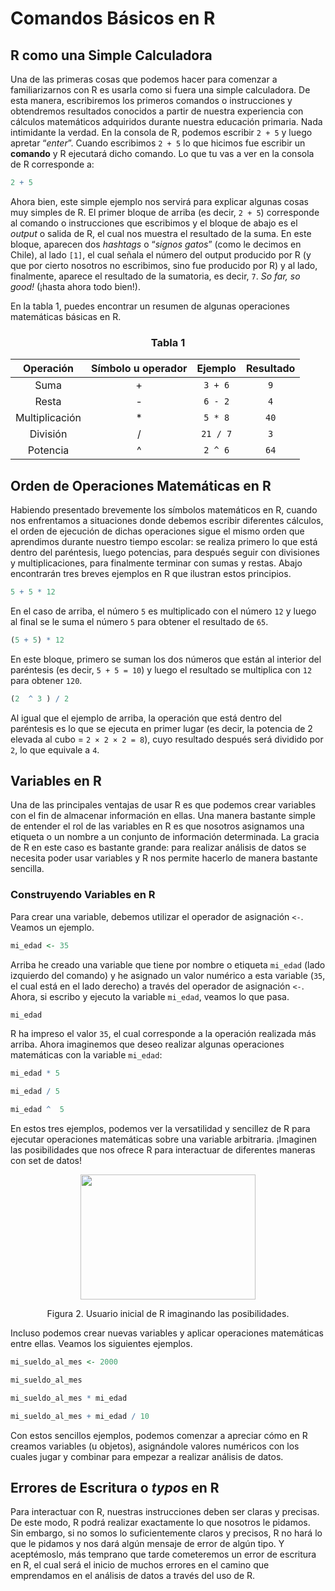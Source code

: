 # Comandos Básicos en R

## R como una Simple Calculadora

Una de las primeras cosas que podemos hacer para comenzar a familiarizarnos con R es usarla como si fuera una simple calculadora. De esta manera, escribiremos los primeros comandos o instrucciones y obtendremos resultados conocidos a partir de nuestra experiencia con cálculos matemáticos adquiridos durante nuestra educación primaria. Nada intimidante la verdad. En la consola de R, podemos escribir `2 + 5` y luego apretar “*enter*”. Cuando escribimos `2 + 5` lo que hicimos fue escribir un **comando** y R ejecutará dicho comando. Lo que tu vas a ver en la consola de R corresponde a: 

```r
2 + 5
```

Ahora bien, este simple ejemplo nos servirá para explicar algunas cosas muy simples de R. El primer bloque de arriba (es decir, `2 + 5`) corresponde al comando o instrucciones que escribimos y el bloque de abajo es el *output* o salida de R, el cual nos muestra el resultado de la suma. En este bloque, aparecen dos *hashtags* o “*signos gatos*” (como le decimos en Chile), al lado `[1] `, el cual señala el número del output producido por R (y que por cierto nosotros no escribimos, sino fue producido por R) y al lado, finalmente, aparece el resultado de la sumatoria, es decir, `7`. *So far, so good!* (¡hasta ahora todo bien!).

En la tabla 1, puedes encontrar un resumen de algunas operaciones matemáticas básicas en R. 

```{=html}    
                              <center> <h3>Tabla 1 </h3> </center>
```
              
| Operación      | Símbolo u operador | Ejemplo  | Resultado |
|:----------------:|:------------------:|:--------:|:---------:|
|      Suma      |          +         |  `3 + 6` |    `9`    |
|      Resta     |          -         |  `6 - 2` |    `4`    |
| Multiplicación |          *         |  `5 * 8` |    `40`   |
|    División    |          /         | `21 / 7` |    `3`    |
|    Potencia    |          ^         |  `2 ^ 6` |    `64`   |

## Orden de Operaciones Matemáticas en R

Habiendo presentado brevemente los símbolos matemáticos en R, cuando nos enfrentamos a situaciones donde debemos escribir diferentes cálculos, el orden de ejecución de dichas operaciones sigue el mismo orden que aprendimos durante nuestro tiempo escolar: se realiza primero lo que está dentro del paréntesis, luego potencias, para después seguir con divisiones y multiplicaciones, para finalmente terminar con sumas y restas. Abajo encontrarán tres breves ejemplos en R que ilustran estos principios. 

```r
5 + 5 * 12 
```
En el caso de arriba, el número `5` es multiplicado con el número `12` y luego al final se le suma el número `5` para obtener el resultado de `65`. 

```r
(5 + 5) * 12 
```
En este bloque, primero se suman los dos números que están al interior del paréntesis (es decir, `5 + 5 = 10`) y luego el resultado se multiplica con `12` para obtener `120`.  

```r
(2  ^ 3 ) / 2 
```
Al igual que el ejemplo de arriba, la operación que está dentro del paréntesis es lo que se ejecuta en primer lugar (es decir, la potencia de 2 elevada al cubo  = `2 × 2 × 2 = 8`), cuyo resultado después será dividido por `2`, lo que equivale a `4`. 

## Variables en R

Una de las principales ventajas de usar R es que podemos crear variables con el fin de almacenar información en ellas. Una manera bastante simple de entender el rol de las variables en R es que nosotros asignamos una etiqueta o un nombre a un conjunto de información determinada. La gracia de R en este caso es bastante grande: para realizar análisis de datos se necesita poder usar variables y R nos permite hacerlo de manera bastante sencilla. 

### Construyendo Variables en R

Para crear una variable, debemos utilizar el operador de asignación `<-`. Veamos un ejemplo. 

```r
mi_edad <- 35
```
Arriba he creado una variable que tiene por nombre o etiqueta `mi_edad` (lado izquierdo del comando) y he asignado un valor numérico a esta variable (`35`, el cual está en el lado derecho) a través del operador de asignación `<-`. Ahora, si escribo y ejecuto la variable `mi_edad`, veamos lo que pasa.
```r
mi_edad
```
R ha impreso el valor `35`, el cual corresponde a la operación realizada más arriba. Ahora imaginemos que deseo realizar algunas operaciones matemáticas con la variable `mi_edad`: 

```r
mi_edad * 5
```
```r
mi_edad / 5
```

```r
mi_edad ^  5
```
En estos tres ejemplos, podemos ver la versatilidad y sencillez de R para ejecutar operaciones matemáticas sobre una variable arbitraria. ¡Imaginen las posibilidades que nos ofrece R para interactuar de diferentes maneras con set de datos!

```{=html}
<p align="center">
  <img width="280" height="200" src="monkey.gif">
</p>
<p align="center">
Figura 2. Usuario inicial de R imaginando las posibilidades.
</p>
```

Incluso podemos crear nuevas variables y aplicar operaciones matemáticas entre ellas. Veamos los siguientes ejemplos. 

```r
mi_sueldo_al_mes <- 2000
```
```r
mi_sueldo_al_mes 
```

```r
mi_sueldo_al_mes * mi_edad
```
```r
mi_sueldo_al_mes + mi_edad / 10
```


Con estos sencillos ejemplos, podemos comenzar a apreciar cómo en R creamos variables (u objetos), asignándole valores numéricos con los cuales jugar y combinar para empezar a realizar análisis de datos. 
 
## Errores de Escritura o *typos* en R

Para interactuar con R, nuestras instrucciones deben ser claras y precisas. De este modo, R podrá realizar exactamente lo que nosotros le pidamos. Sin embargo, si no somos lo suficientemente claros y precisos, R no hará lo que le pidamos y nos dará algún mensaje de error de algún tipo. Y aceptémoslo, más temprano que tarde cometeremos un error de escritura en R, el cual será el inicio de muchos errores en el camino que emprendamos en el análisis de datos a través del uso de R. 
